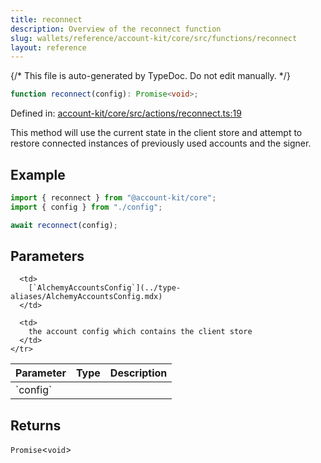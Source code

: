 ```yaml
---
title: reconnect
description: Overview of the reconnect function
slug: wallets/reference/account-kit/core/src/functions/reconnect
layout: reference
---
```


{/* This file is auto-generated by TypeDoc. Do not edit manually. */}

```ts
function reconnect(config): Promise<void>;
```

Defined in: [account-kit/core/src/actions/reconnect.ts:19](https://github.com/alchemyplatform/aa-sdk/blob/08ef11b1fc98663df6a97fa93722c7f14b33f1cc/account-kit/core/src/actions/reconnect.ts#L19)

This method will use the current state in the client store and attempt to restore
connected instances of previously used accounts and the signer.

## Example

```ts
import { reconnect } from "@account-kit/core";
import { config } from "./config";

await reconnect(config);
```

## Parameters

<table>
  <thead>
    <tr>
      <th align="left">Parameter</th>
      <th align="left">Type</th>
      <th align="left">Description</th>
    </tr>
  </thead>

  <tbody>
    <tr>
      <td>
        `config`
      </td>

      <td>
        [`AlchemyAccountsConfig`](../type-aliases/AlchemyAccountsConfig.mdx)
      </td>

      <td>
        the account config which contains the client store
      </td>
    </tr>

  </tbody>
</table>

## Returns

`Promise`\<`void`>
